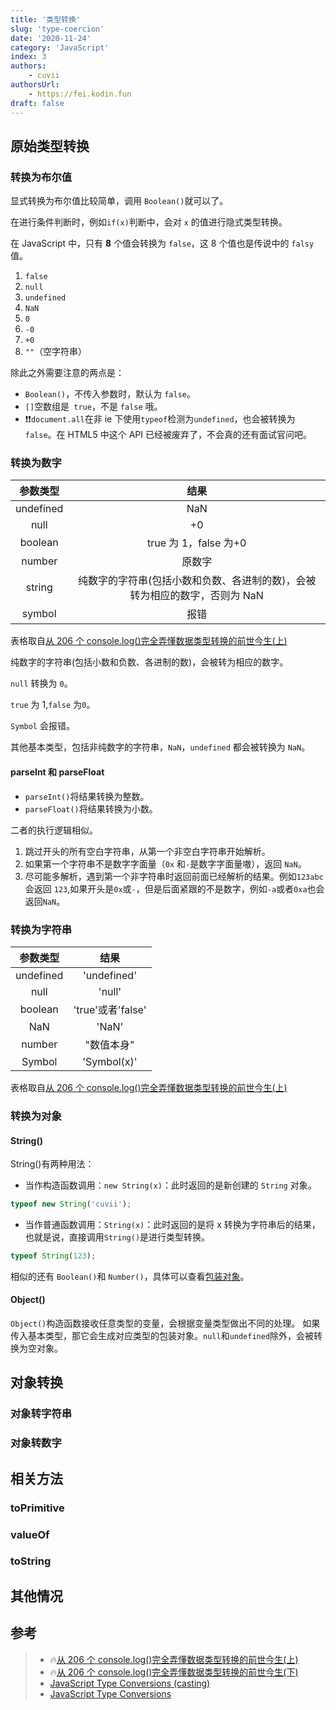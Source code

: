 ```yaml
---
title: '类型转换'
slug: 'type-coercion'
date: '2020-11-24'
category: 'JavaScript'
index: 3
authors:
    - cuvii
authorsUrl:
    - https://fei.kodin.fun
draft: false
---
```


## 原始类型转换

### 转换为布尔值

显式转换为布尔值比较简单，调用 `Boolean()`就可以了。

在进行条件判断时，例如`if(x)`判断中，会对 `x` 的值进行隐式类型转换。

在 JavaScript 中，只有 **8** 个值会转换为 `false`，这 8 个值也是传说中的 `falsy` 值。

1.  `false`
2.  `null`
3.  `undefined`
4.  `NaN`
5.  `0`
6.  `-0`
7.  `+0`
8.  `""`（空字符串）

除此之外需要注意的两点是：

-   `Boolean()`，不传入参数时，默认为 `false`。
-   `[]`空数组是` true`，不是 `false` 哦。
-   ❗❗`document.all`在非 ie 下使用`typeof`检测为`undefined`，也会被转换为 `false`。在 HTML5 中这个 API 已经被废弃了，不会真的还有面试官问吧。

### 转换为数字

| 参数类型  |                                    结果                                    |
| :-------: | :------------------------------------------------------------------------: |
| undefined |                                    NaN                                     |
|   null    |                                     +0                                     |
|  boolean  |                           true 为 1，false 为+0                            |
|  number   |                                   原数字                                   |
|  string   | 纯数字的字符串(包括小数和负数、各进制的数)，会被转为相应的数字，否则为 NaN |
|  symbol   |                                    报错                                    |

表格取自[从 206 个 console.log()完全弄懂数据类型转换的前世今生(上)](https://juejin.cn/post/6844904105874472974#heading-14)

纯数字的字符串(包括小数和负数、各进制的数)，会被转为相应的数字。

`null` 转换为 `0`。

`true` 为 1,`false` 为`0`。

`Symbol` 会报错。

其他基本类型，包括非纯数字的字符串，`NaN`，`undefined` 都会被转换为 `NaN`。

#### parseInt 和 parseFloat

-   `parseInt()`将结果转换为整数。
-   `parseFloat()`将结果转换为小数。

二者的执行逻辑相似。

1.  跳过开头的所有空白字符串，从第一个非空白字符串开始解析。
2.  如果第一个字符串不是数字字面量（`0x` 和`-`是数字字面量嗷），返回 `NaN`。
3.  尽可能多解析，遇到第一个非字符串时返回前面已经解析的结果。例如`123abc`会返回 `123`,如果开头是`0x`或`-`，但是后面紧跟的不是数字，例如`-a`或者`0xa`也会返回`NaN`。

### 转换为字符串

| 参数类型  |       结果        |
| :-------: | :---------------: |
| undefined |    'undefined'    |
|   null    |      'null'       |
|  boolean  | 'true'或者'false' |
|    NaN    |       'NaN'       |
|  number   |    "数值本身"     |
|  Symbol   |    'Symbol(x)'    |

表格取自[从 206 个 console.log()完全弄懂数据类型转换的前世今生(上)](https://juejin.cn/post/6844904105874472974#heading-9)

### 转换为对象

#### String()

String()有两种用法：

-   当作构造函数调用：`new String(x)`：此时返回的是新创建的 `String` 对象。

```js run
typeof new String('cuvii');
```

-   当作普通函数调用：`String(x)`：此时返回的是将 x 转换为字符串后的结果，也就是说，直接调用`String()`是进行类型转换。

```js run
typeof String(123);
```

相似的还有 `Boolean()`和 `Number()`，具体可以查看[包装对象](/js/wtf/wrapper-object)。

#### Object()

`Object()`构造函数接收任意类型的变量，会根据变量类型做出不同的处理。
如果传入基本类型，那它会生成对应类型的包装对象。`null`和`undefined`除外，会被转换为空对象。

## 对象转换

### 对象转字符串

### 对象转数字

## 相关方法

### toPrimitive

### valueOf

### toString

## 其他情况

## 参考

> -   🔥[从 206 个 console.log()完全弄懂数据类型转换的前世今生(上)](https://juejin.cn/post/6844904105874472974)
> -   🔥[从 206 个 console.log()完全弄懂数据类型转换的前世今生(下)](https://juejin.cn/post/6844904114099322893)
> -   [JavaScript Type Conversions (casting)](https://flaviocopes.com/javascript-type-conversion/)
> -   [JavaScript Type Conversions](https://www.programiz.com/javascript/type-conversion)
